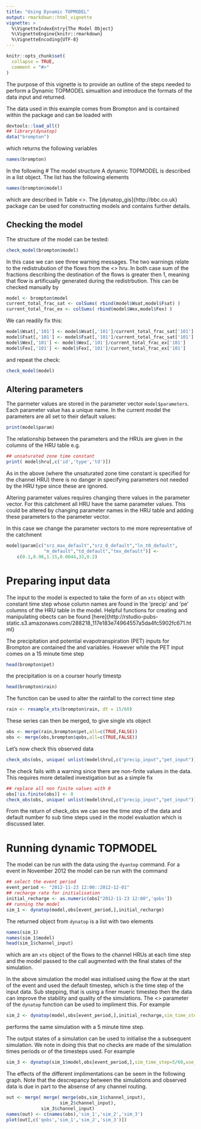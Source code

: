 ```yaml
---
title: "Using Dynamic TOPMODEL"
output: rmarkdown::html_vignette
vignette: >
  %\VignetteIndexEntry{The Model Object}
  %\VignetteEngine{knitr::rmarkdown}
  %\VignetteEncoding{UTF-8}
---
```


```r
knitr::opts_chunk$set(
  collapse = TRUE,
  comment = "#>"
)
```
The purpose of this vignette is to provide an outline of the steps needed to
perform a Dynamic TOPMODEL simualtion and introduce the formats of the data
input and returned. 

The data used in this example comes from Brompton and is contained within the package and can be loaded with
```r
devtools::load_all()
## library(dynatop)
data("brompton")
```
which returns the following variables
```r
names(brompton)
```
In the following
# The model structure
A dynamic TOPMODEL is described in a list object. The list has the following
elements
```r
names(brompton$model)
```
which are described in Table <>. The [dynatop_gis]{http://bbc.co.uk} package
can be used for constructing models and contains further details.

<Add table of model parts >

## Checking the model
The structure of the model can be tested:
```r
check_model(brompton$model)
```
In this case we can see three warning messages. The two warnings relate to
the redistrubution of the flows from the <> hru. In both case sum of the fractions
describing the destination of the flows is greater then 1, meaning that flow
is artificually generated during the redistrbution. This can be checked
manually by
```r
model <- brompton$model
current_total_frac_sat <- colSums( rbind(model$Wsat,model$Fsat) )
current_total_frac_ex <- colSums( rbind(model$Wex,model$Fex) )
```
We can readily fix this:
```r
model$Wsat[,'101'] <- model$Wsat[,'101']/current_total_frac_sat['101']
model$Fsat[,'101'] <- model$Fsat[,'101']/current_total_frac_sat['101']
model$Wex[,'101'] <- model$Wex[,'101']/current_total_frac_ex['101']
model$Fex[,'101'] <- model$Fex[,'101']/current_total_frac_ex['101']
```
and repeat the check:
```r
check_model(model)
```

## Altering parameters

The parmeter values are stored in the parameter vector ```model$parameters```. Each parameter
value has a unique name. In the current model the parameters are all set to
their default values:
```r
print(model$param)
```
The relationship between the parameters and the HRUs are given in the columns of
the HRU table e.g.
```r
## unsaturated zone time constant
print( model$hru[,c('id','type','td')])
```
As in the above (where the unsaturated zone time constant is specified for the channel
HRU) there is no danger in specifying parameters not needed by the HRU type
since these are ignored.

Altering parameter values requires changing there values in the parameter
vector. For this catchment all HRU have the same parameter values. This
could be altered by changing parameter names in the HRU table and adding these
parameters to the parameter vector.

In this case we change the parameter vectors to me more representative of the
catchment
```r
model$param[c("srz_max_default","srz_0_default","ln_t0_default",
              "m_default","td_default","tex_default")] <-
    c(0.1,0.98,1.15,0.0044,33,0.2)
```

# Preparing input data

The input to the model is expected to take the form of an ```xts``` object with
constant time step whose column names are found in the 'precip' and 'pe'
columns of the HRU table in the model. Helpful functions for creating and
manipulating \code{xts} obects can be found [here]{http://rstudio-pubs-static.s3.amazonaws.com/288218_117e183e74964557a5da4fc5902fc671.html}

The precipitation and potential evapotranspiration (PET) inputs for Brompton are
contained the \code{brompton$rain} and \code{brompton$pe} variables. However while the PET input
comes on a 15 minute time step
```r
head(brompton$pet)
```
the precipitation is on a courser hourly timestp
```r
head(brompton$rain)
```
The \code{resample_xts} function can be used to alter the rainfall to the
correct time step
```r
rain <- resample_xts(brompton$rain, dt = 15/60)
```
These series can then be merged, to give
single xts object
```r
obs <- merge(rain,brompton$pet,all=c(TRUE,FALSE))
obs <- merge(obs,brompton$qobs,all=c(TRUE,FALSE))
```
Let's now check this observed data
```r
check_obs(obs, unique( unlist(model$hru[,c("precip_input","pet_input")]) ))
```
The check fails with a warning since there are non-finite values in the
data. This requires more detailed investigation but as a simple fix
```r
## replace all non finite values with 0
obs[!is.finite(obs)] <- 0
check_obs(obs, unique( unlist(model$hru[,c("precip_input","pet_input")]) ))
```
From the return of check_obs we can see the time step of the data and default
number fo sub time steps used in the model evaluation which is discussed
later.

# Running dynamic TOPMODEL

The model can be run with the data using the ```dyantop``` command. For a
event in November 2012 the model can be run with the command
```r
## select the event period
event_period <- "2012-11-23 12:00::2012-12-01"
## recharge rate for initialisation
initial_recharge <- as.numeric(obs["2012-11-23 12:00",'qobs'])
## running the model
sim_1 <- dynatop(model,obs[event_period,],initial_recharge)
```
The returned object from ```dynatop``` is a list with two elements
```r
names(sim_1)
names(sim_1$model)
head(sim_1$channel_input)
```
which are an ```xts``` object of the flows to the channel HRUs at each time
step and the model passed to the call augmented with the final states of the
simulation.

In the above simulation the model was initialised using the flow at the start
of the event and used the default timestep, which is the time step of the
input data. Sub stepping, that is using a finer mueric timestep then the
data can improve the stability and quality of the simulations. The <>
parameter of the  ```dynatop``` function can be used to impliment this. For
example
```r
sim_2 <- dynatop(model,obs[event_period,],initial_recharge,sim_time_step=5/60)
```
performs the same simulation with a 5 minute time step.

The output states of a simulation can be used to initialise the a subsequent
simulation. We note in doing this that no checks are made of the simulation
times periods or of the timesteps used. For example
```r
sim_3 <- dynatop(sim_1$model,obs[event_period,],sim_time_step=5/60,use_states=TRUE)
```

The effects of the different implimentations can be seem in the following
graph. Note that the descrepancy between the simulations and observed data is
due in part to the absense of any channel routing.
```r
out <- merge( merge( merge(obs,sim_1$channel_input),
                    sim_2$channel_input),
             sim_3$channel_input)
names(out) <- c(names(obs),'sim_1','sim_2','sim_3')
plot(out[,c('qobs','sim_1','sim_2','sim_3')])
```
